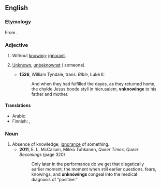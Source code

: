 ==English==

===Etymology===
From {{prefix|en|un|knowing}}.

===Adjective===
{{en-adj}}

# Without [[knowing]]; [[ignorant]].
# {{lb|en|obsolete}} [[unknown|Unknown]], [[unbeknownst]] ({{m|en|to}} someone).
#* '''1526''', William Tyndale, trans. ''Bible'', Luke II:
#*: And when they had fulfilled the dayes, as they returned home, the chylde Jesus boode styll in hierusalem, '''vnknowinge''' to his father and mother.

====Translations====
{{trans-top|without knowing}}
* Arabic: {{t|ar|جَاهِل}}
* Finnish: {{t+|fi|tietämätön}}, {{t+|fi|epätietoinen}}
{{trans-mid}}
{{trans-bottom}}

===Noun===
{{en-noun}}

# Absence of knowledge; [[ignorance]] of something.
#* '''2011''', E. L. McCallum, ‎Mikko Tuhkanen, ''Queer Times, Queer Becomings'' (page 320)
#*: Only later in the performance do we get that diegetically earlier moment, the moment when still earlier questions, fears, knowings, and '''unknowings''' congeal into the medical diagnosis of “positive.”